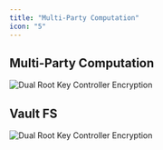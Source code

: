 ```yaml
---
title: "Multi-Party Computation"
icon: "5"
---
```


## Multi-Party Computation

<Frame type="glass" caption="Dual Root Key Controller Encryption">
<img
  src="/static/diagrams/dual-dkls.png"
  alt="Dual Root Key Controller Encryption"
/>
</Frame>

## Vault FS

<Frame type="glass" caption="Structure of virtual file system hosting user Keys on IPFS.">
<img
  src="/static/diagrams/vault-file-system.png"
  alt="Dual Root Key Controller Encryption"
/>
</Frame>
